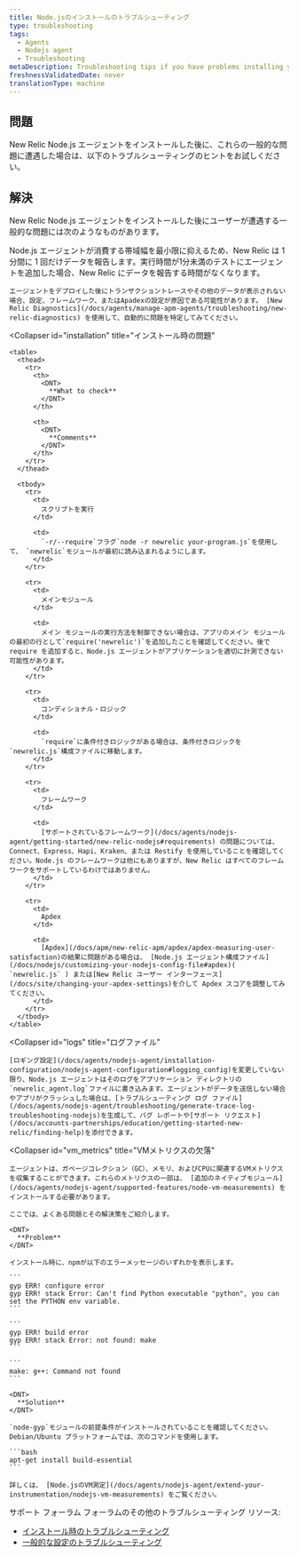 ```yaml
---
title: Node.jsのインストールのトラブルシューティング
type: troubleshooting
tags:
  - Agents
  - Nodejs agent
  - Troubleshooting
metaDescription: Troubleshooting tips if you have problems installing your New Relic Node.js agent.
freshnessValidatedDate: never
translationType: machine
---
```


## 問題

New Relic Node.js エージェントをインストールした後に、これらの一般的な問題に遭遇した場合は、以下のトラブルシューティングのヒントをお試しください。

## 解決

New Relic Node.js エージェントをインストールした後にユーザーが遭遇する一般的な問題には次のようなものがあります。

<CollapserGroup>
  <Collapser
    id="no_data"
    title="データが見えない"
  >
    Node.js エージェントが消費する帯域幅を最小限に抑えるため、New Relic は 1 分間に 1 回だけデータを報告します。実行時間が1分未満のテストにエージェントを追加した場合、New Relic にデータを報告する時間がなくなります。

    エージェントをデプロイした後にトランザクショントレースやその他のデータが表示されない場合、設定、フレームワーク、またはApadexの設定が原因である可能性があります。 [New Relic Diagnostics](/docs/agents/manage-apm-agents/troubleshooting/new-relic-diagnostics) を使用して、自動的に問題を特定してみてください。
  </Collapser>

  <Collapser
    id="installation"
    title="インストール時の問題"
  >
    <table>
      <thead>
        <tr>
          <th>
            <DNT>
              **What to check**
            </DNT>
          </th>

          <th>
            <DNT>
              **Comments**
            </DNT>
          </th>
        </tr>
      </thead>

      <tbody>
        <tr>
          <td>
            スクリプトを実行
          </td>

          <td>
            `-r/--require`フラグ`node -r newrelic your-program.js`を使用して、 `newrelic`モジュールが最初に読み込まれるようにします。
          </td>
        </tr>

        <tr>
          <td>
            メインモジュール
          </td>

          <td>
            メイン モジュールの実行方法を制御できない場合は、アプリのメイン モジュールの最初の行として`require('newrelic')`を追加したことを確認してください。後で require を追加すると、Node.js エージェントがアプリケーションを適切に計測できない可能性があります。
          </td>
        </tr>

        <tr>
          <td>
            コンディショナル・ロジック
          </td>

          <td>
            `require`に条件付きロジックがある場合は、条件付きロジックを`newrelic.js`構成ファイルに移動します。
          </td>
        </tr>

        <tr>
          <td>
            フレームワーク
          </td>

          <td>
            [サポートされているフレームワーク](/docs/agents/nodejs-agent/getting-started/new-relic-nodejs#requirements) の問題については、Connect、Express、Hapi、Kraken、または Restify を使用していることを確認してください。Node.js のフレームワークは他にもありますが、New Relic はすべてのフレームワークをサポートしているわけではありません。
          </td>
        </tr>

        <tr>
          <td>
            Apdex
          </td>

          <td>
            [Apdex](/docs/apm/new-relic-apm/apdex/apdex-measuring-user-satisfaction)の結果に問題がある場合は、 [Node.js エージェント構成ファイル](/docs/nodejs/customizing-your-nodejs-config-file#apdex)( `newrelic.js` ) または[New Relic ユーザー インターフェース](/docs/site/changing-your-apdex-settings)を介して Apdex スコアを調整してみてください。
          </td>
        </tr>
      </tbody>
    </table>
  </Collapser>

  <Collapser
    id="logs"
    title="ログファイル"
  >
    [ロギング設定](/docs/agents/nodejs-agent/installation-configuration/nodejs-agent-configuration#logging_config)を変更していない限り、Node.js エージェントはそのログをアプリケーション ディレクトリの`newrelic_agent.log`ファイルに書き込みます。エージェントがデータを送信しない場合やアプリがクラッシュした場合は、[トラブルシューティング ログ ファイル](/docs/agents/nodejs-agent/troubleshooting/generate-trace-log-troubleshooting-nodejs)を生成して、バグ レポートや[サポート リクエスト](/docs/accounts-partnerships/education/getting-started-new-relic/finding-help)を添付できます。
  </Collapser>

  <Collapser
    id="vm_metrics"
    title="VMメトリクスの欠落"
  >
    エージェントは、ガベージコレクション（GC）、メモリ、およびCPUに関連するVMメトリクスを収集することができます。これらのメトリクスの一部は、 [追加のネイティブモジュール](/docs/agents/nodejs-agent/supported-features/node-vm-measurements) をインストールする必要があります。

    ここでは、よくある問題とその解決策をご紹介します。

    <DNT>
      **Problem**
    </DNT>

    インストール時に、npmが以下のエラーメッセージのいずれかを表示します。

    ```
    gyp ERR! configure error
    gyp ERR! stack Error: Can't find Python executable "python", you can set the PYTHON env variable.
    ```

    ```
    gyp ERR! build error
    gyp ERR! stack Error: not found: make
    ```

    ```
    make: g++: Command not found
    ```

    <DNT>
      **Solution**
    </DNT>

    `node-gyp`モジュールの前提条件がインストールされていることを確認してください。Debian/Ubuntu プラットフォームでは、次のコマンドを使用します。

    ```bash
    apt-get install build-essential
    ```

    詳しくは、 [Node.jsのVM測定](/docs/agents/nodejs-agent/extend-your-instrumentation/nodejs-vm-measurements) をご覧ください。
  </Collapser>
</CollapserGroup>

サポート フォーラム フォーラムのその他のトラブルシューティング リソース:

* [インストール時のトラブルシューティング](https://discuss.newrelic.com/t/node-js-troubleshooting-framework-install/108682)
* [一般的な設定のトラブルシューティング](https://discuss.newrelic.com/t/node-js-troubleshooting-framework-configuration/119977)